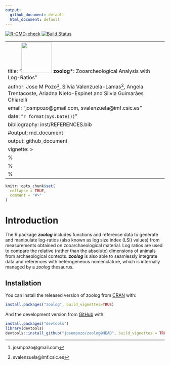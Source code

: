 ```yaml
---
output:
  github_document: default
  html_document: default
---
```

[![R-CMD-check](https://github.com/josempozo/zoolog/workflows/R-CMD-check/badge.svg)](https://github.com/josempozo/zoolog/actions) [![Build Status](https://travis-ci.org/josempozo/zoolog.svg?branch=master)](https://travis-ci.org/josempozo/zoolog)

---
title: "![](inst/logos/zoologIcon.png){align=right width=1in}  \n ***zoolog***:  \n Zooarcheological Analysis with Log-Ratios"
author: Jose M Pozo^[josmpozo@gmail.com], Silvia Valenzuela-Lamas^[svalenzuela@imf.csic.es], Angela Trentacoste, Ariadna Nieto-Espinet and Silvia Guimarães Chiarelli
email: "josmpozo@gmail.com, svalenzuela@imf.csic.es"
date: "`r format(Sys.Date())`"
bibliography: inst/REFERENCES.bib
#output: md_document
output: github_document
vignette: >
  %\VignetteIndexEntry{zoolog}
  %\VignetteEngine{knitr::rmarkdown}
  %\VignetteEncoding{UTF-8}
---


```r
knitr::opts_chunk$set(
  collapse = TRUE,
  comment = "#>"
)
```

# Introduction

The R package ***zoolog*** includes functions and reference data to generate and 
manipulate log-ratios (also known as log size index (LSI) values) from measurements obtained on zooarchaeological material. Log ratios are used to compare the relative (rather than the absolute) dimensions of animals from archaeological contexts. ***zoolog*** is also able to seamlessly integrate data and references with heterogeneous nomenclature, which is internally managed by a *zoolog* thesaurus.

<!-- Find more details in the ***zoolog***  [documentation](https://josempozo.github.io/zoolog/vignettes/)  -->

## Installation

You can install the released version of zoolog from [CRAN](https://CRAN.R-project.org) with:

``` r
install.packages("zoolog", build_vignettes=TRUE)
```

And the development version from [GitHub](https://github.com/) with:

``` r
install.packages("devtools")
library(devtools)
devtools::install_github("josempozo/zoolog@HEAD", build_vignettes = TRUE, force = TRUE)
```
